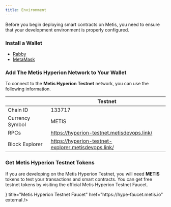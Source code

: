 ```yaml
---
title: Environment
---
```


Before you begin deploying smart contracts on Metis, you need to ensure that your development environment is properly configured.


<Steps>
<Step>

### Install a Wallet

- [Rabby](https://rabby.io)
- [MetaMask](https://metamask.io)

</Step>

<Step>

### Add The Metis Hyperion Network to Your Wallet

To connect to the **Metis Hyperion Testnet** network, you can use the following information.

|                 | Testnet                                              |
| --------------- | ---------------------------------------------------- |
| Chain ID        | 133717                                               |
| Currency Symbol | METIS                                               |
| RPCs            | https://hyperion-testnet.metisdevops.link/           |
| Block Explorer  | https://hyperion-testnet-explorer.metisdevops.link/  |

</Step>

<Step>

### Get Metis Hyperion Testnet Tokens

If you are developing on the Metis Hyperion Testnet, you will need **METIS** tokens to test your transactions and smart contracts. You can get free testnet tokens by visiting the official Metis Hyperion Testnet Faucet.

<Cards>
  <Card
    icon={<Droplet />}
    title="Metis Hyperion Testnet Faucet"
    href="https://hype-faucet.metis.io"
    external
  />
</Cards>

</Step>
</Steps>
